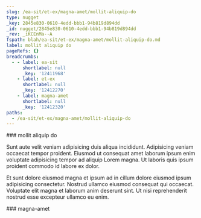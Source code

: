 ```yaml
---
slug: /ea-sit/et-ex/magna-amet/mollit-aliquip-do
type: nugget
_key: 2845e830-0610-4edd-bbb1-94b819d894dd
_id: nugget/2845e830-0610-4edd-bbb1-94b819d894dd
_rev: _iKCEnMa--A
fspath: blah/ea-sit/et-ex/magna-amet/mollit-aliquip-do.md
label: mollit aliquip do
pageRefs: {}
breadcrumbs:
  - - label: ea-sit
      shortlabel: null
      _key: '12411968'
    - label: et-ex
      shortlabel: null
      _key: '12412270'
    - label: magna-amet
      shortlabel: null
      _key: '12412320'
paths:
  - /ea-sit/et-ex/magna-amet/mollit-aliquip-do
---
```


<NuggetArea>
<Nugget slug="/ea-sit/et-ex/magna-amet/mollit-aliquip-do" type="nugget" _key="2845e830-0610-4edd-bbb1-94b819d894dd" _id="nugget/2845e830-0610-4edd-bbb1-94b819d894dd" _rev="_iKCEnMa--A" fspath="blah/ea-sit/et-ex/magna-amet/mollit-aliquip-do.md" label="mollit aliquip do" paths="/ea-sit/et-ex/magna-amet/mollit-aliquip-do">
<NuggetBody>
### mollit aliquip do

Sunt aute velit veniam adipisicing duis aliqua incididunt. Adipisicing veniam occaecat tempor proident. Eiusmod ut consequat amet laborum ipsum enim voluptate adipisicing tempor ad aliquip Lorem magna. Ut laboris quis ipsum proident commodo id labore ex dolor.

Et sunt dolore eiusmod magna et ipsum ad in cillum dolore eiusmod ipsum adipisicing consectetur. Nostrud ullamco eiusmod consequat qui occaecat. Voluptate elit magna et laborum anim deserunt sint. Ut nisi reprehenderit nostrud esse excepteur ullamco eu enim.

</NuggetBody>
<Breadcrumbs>
<Crumbs>
<Crumb _key="12411968" label="ea-sit" /><Crumb _key="12412270" label="et-ex" /><Crumb _key="12412320" label="magna-amet" />
</Crumbs>
</Breadcrumbs>
</Nugget>

<NuggetsInbound>
</NuggetsInbound>
<NuggetsOutbound>
</NuggetsOutbound>
</NuggetArea>
<PassagesInbound>
<Passage direction="inbound" type="passage" _key="12412320" _id="passage/12412320" _rev="_iKCEnMW--B" label="magna-amet" passage="magna-amet" fspath="blah/ea-sit/et-ex/magna-amet" paths="/ea-sit/et-ex/magna-amet" slug="/ea-sit/et-ex/magna-amet">
<NuggetBody>
### magna-amet

</NuggetBody>
<Breadcrumbs>
<Crumbs>
<Crumb _key="12411968" label="ea-sit" /><Crumb _key="12412270" label="et-ex" />
</Crumbs>
</Breadcrumbs>
</Passage>

</PassagesInbound>
<PassagesOutbound>
</PassagesOutbound>